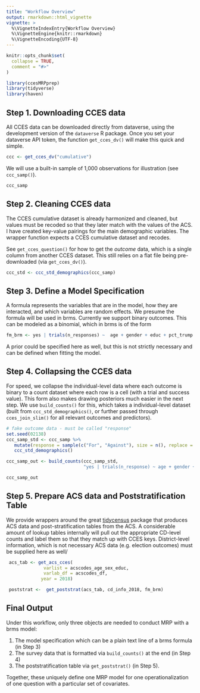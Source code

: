```yaml
---
title: "Workflow Overview"
output: rmarkdown::html_vignette
vignette: >
  %\VignetteIndexEntry{Workflow Overview}
  %\VignetteEngine{knitr::rmarkdown}
  %\VignetteEncoding{UTF-8}
---
```


```r
knitr::opts_chunk$set(
  collapse = TRUE,
  comment = "#>"
)
```

```r
library(ccesMRPprep)
library(tidyverse)
library(haven)
```

## **Step 1.** Downloading CCES data

All CCES data can be downloaded directly from dataverse, using the development version of the `dataverse` R package.  Once you set your dataverse API token, the function `get_cces_dv()` will make this quick and simple. 


```r
ccc <- get_cces_dv("cumulative")
```

We will use a built-in sample of 1,000 observations for illustration (see `ccc_samp()`).

```r
ccc_samp
```



##  **Step 2.** Cleaning CCES data

The CCES cumulative dataset is already harmonized and cleaned, but values must be recoded so that they later match with the values of the ACS. I have created key-value pairings for the main demographic variables. The wrapper function expects a CCES cumulative dataset and recodes.

See `get_cces_question()` for how to get the _outcome_ data, which is a single column from another CCES dataset. This still relies on a flat file being pre-downloaded (via `get_cces_dv()`). 

```r
ccc_std <- ccc_std_demographics(ccc_samp)
```


##  **Step 3.** Define a Model Specification

A formula represents the variables that are in the model, how they are interacted, and which variables are random effects. We presume the formula will be used in brms. Currently we support binary outcomes. This can be modeled as a binomial, which in brms is of the form

```r
fm_brm <- yes | trials(n_responses) ~  age + gender + educ + pct_trump + (1|cd)
```


A prior could be specified here as well, but this is not strictly necessary and can be defined when fitting the model. 


##  **Step 4.** Collapsing the CCES data

For speed, we collapse the individual-level data where each outcome is binary to a count dataset where each row is a cell (with a trial and success value). This form also makes drawing posteriors much easier in the next step. We use `build_counts()` for this, which takes a individual-level dataset (built from `ccc_std_demographics()`, or further passed through `cces_join_slim()` for all relevant outcomes and predictors).

```r
# fake outcome data - must be called "response"
set.seed(02138)
ccc_samp_std <- ccc_samp %>% 
   mutate(response = sample(c("For", "Against"), size = n(), replace = TRUE)) %>% 
   ccc_std_demographics()

ccc_samp_out <- build_counts(ccc_samp_std,
                             "yes | trials(n_response) ~ age + gender + educ")

ccc_samp_out
```


##  **Step 5.** Prepare ACS data and Poststratification Table

We provide wrappers around the great [tidycensus](https://walker-data.com/tidycensus/) package that produces ACS data and post-stratification tables from the ACS. A considerable amount of lookup tables internally will pull out the appropriate CD-level counts and label them so that they match up with CCES keys. District-level information, which is not necessary ACS data (e.g. election outcomes) must be supplied here as well/

```r

 acs_tab <- get_acs_cces(
              varlist = acscodes_age_sex_educ,
              varlab_df = acscodes_df,
             year = 2018)

 poststrat <-  get_poststrat(acs_tab, cd_info_2018, fm_brm)
```

##  **Final Output**

Under this workflow, only three objects are needed to conduct MRP with a brms model:

1. The model specification which can be a plain text line of a brms formula (in Step 3)
2. The survey data that is formatted via `build_counts()` at the end (in Step 4)
3. The poststratification table via `get_poststrat()` (in Step 5).

Together, these uniquely define one MRP model for one operationalization of one question with a particular set of covariates. 

